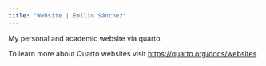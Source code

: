 ```yaml
---
title: "Website | Emilio Sánchez"
---
```


My personal and academic website via quarto.

To learn more about Quarto websites visit <https://quarto.org/docs/websites>.
